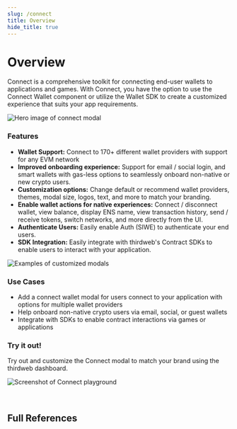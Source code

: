 ```yaml
---
slug: /connect
title: Overview
hide_title: true
---
```



# Overview

Connect is a comprehensive toolkit for connecting end-user wallets to applications and games. With Connect, you have the option to use the Connect Wallet component or utilize the Wallet SDK to create a customized experience that suits your app requirements.

![Hero image of connect modal](./assets/connect-modal.svg)

### Features

- **Wallet Support:** Connect to 170+ different wallet providers with support for any EVM network
- **Improved onboarding experience:** Support for email / social login, and smart wallets with gas-less options to seamlessly onboard non-native or new crypto users.
- **Customization options:** Change default or recommend wallet providers, themes, modal size, logos, text, and more to match your branding.
- **Enable wallet actions for native experiences:** Connect / disconnect wallet, view balance, display ENS name, view transaction history, send / receive tokens, switch networks, and more directly from the UI.
- **Authenticate Users:** Easily enable Auth (SIWE) to authenticate your end users.
- **SDK Integration:** Easily integrate with thirdweb's Contract SDKs to enable users to interact with your application.

![Examples of customized modals](./assets/custom-modals.png)

### Use Cases

- Add a connect wallet modal for users connect to your application with options for multiple wallet providers
- Help onboard non-native crypto users via email, social, or guest wallets
- Integrate with SDKs to enable contract interactions via games or applications

### Try it out!

Try out and customize the Connect modal to match your brand using the thirdweb dashboard.

![Screenshot of Connect playground ](./assets/connect-playground.png)

<div className="col col--12" style={{ padding: 8 }}>
  <QuickstartCard
    name="Try Out the Connect Wallet Component"
    link="https://thirdweb.com/dashboard/wallets/connect"
    image="/assets/product/connect-wallet.png"
  />
</div>

<br />

## Full References

<div className="row" style={{ marginBottom: 12, padding: 8, paddingTop: 0 }}>
  <div className="col col--4" style={{ padding: 8 }}>
    <QuickstartCard
      name="TypeScript"
      link="/connect/usage-with-typescript-sdk"
      image="/assets/languages/typescript.png"
    />
  </div>
  <div className="col col--4" style={{ padding: 8 }}>
    <QuickstartCard
      name="React"
      link="/connect/usage-with-react-sdk"
      image="/assets/languages/react.png"
    />
  </div>
  <div className="col col--4" style={{ padding: 8 }}>
    <QuickstartCard
      name="React Native"
      link="/connect/usage-with-react-native-sdk"
      image="/assets/languages/react-native.png"
    />
  </div>
  <div className="col col--4" style={{ padding: 8 }}>
    <QuickstartCard
      name="Unity"
      link="/connect/usage-with-unity-sdk"
      image="/assets/languages/unity.webp"
    />
  </div>
</div>
